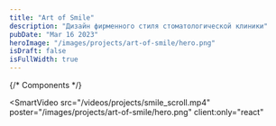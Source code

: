 ```yaml
---
title: "Art of Smile"
description: "Дизайн фирменного стиля стоматологической клиники"
pubDate: "Mar 16 2023"
heroImage: "/images/projects/art-of-smile/hero.png"
isDraft: false
isFullWidth: true
---
```


{/* Components */}

<SmartVideo
  src="/videos/projects/smile_scroll.mp4"
  poster="/images/projects/art-of-smile/hero.png"
  client:only="react"
></SmartVideo>
